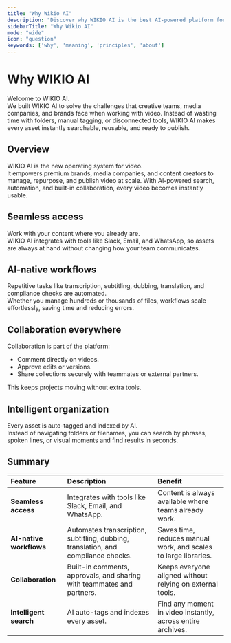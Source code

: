 ```yaml
---
title: "Why Wikio AI"
description: "Discover why WIKIO AI is the best AI-powered platform for managing, searching, and collaborating on video content at scale."
sidebarTitle: "Why Wikio AI"
mode: "wide"
icon: "question"
keywords: ['why', 'meaning', 'principles', 'about']
---
```


# Why WIKIO AI

Welcome to WIKIO AI.  
We built WIKIO AI to solve the challenges that creative teams, media companies, and brands face when working with video. Instead of wasting time with folders, manual tagging, or disconnected tools, WIKIO AI makes every asset instantly searchable, reusable, and ready to publish.

## Overview

WIKIO AI is the new operating system for video.  
It empowers premium brands, media companies, and content creators to manage, repurpose, and publish video at scale. With AI-powered search, automation, and built-in collaboration, every video becomes instantly usable.

## Seamless access

Work with your content where you already are.  
WIKIO AI integrates with tools like Slack, Email, and WhatsApp, so assets are always at hand without changing how your team communicates.

## AI-native workflows

Repetitive tasks like transcription, subtitling, dubbing, translation, and compliance checks are automated.  
Whether you manage hundreds or thousands of files, workflows scale effortlessly, saving time and reducing errors.

## Collaboration everywhere

Collaboration is part of the platform:  
- Comment directly on videos.  
- Approve edits or versions.  
- Share collections securely with teammates or external partners.  

This keeps projects moving without extra tools.

## Intelligent organization

Every asset is auto-tagged and indexed by AI.  
Instead of navigating folders or filenames, you can search by phrases, spoken lines, or visual moments and find results in seconds.

## Summary

| Feature                | Description                                                                                  | Benefit                                                                                     |
| :--------------------- | :------------------------------------------------------------------------------------------- | :------------------------------------------------------------------------------------------ |
| **Seamless access**    | Integrates with tools like Slack, Email, and WhatsApp.                                        | Content is always available where teams already work.                                       |
| **AI-native workflows**| Automates transcription, subtitling, dubbing, translation, and compliance checks.             | Saves time, reduces manual work, and scales to large libraries.                             |
| **Collaboration**      | Built-in comments, approvals, and sharing with teammates and partners.                        | Keeps everyone aligned without relying on external tools.                                   |
| **Intelligent search** | AI auto-tags and indexes every asset.                                                         | Find any moment in video instantly, across entire archives.                                 |



